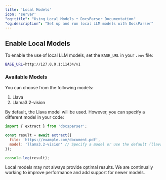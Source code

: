 ```yaml
---
title: 'Local Models'
icon: 'server'
"og:title": "Using Local Models • DocsParser Documentation"
"og:description": "Set up and run local LLM models with DocsParser"
---
```


## Enable Local Models

To enable the use of local LLM models, set the `BASE_URL` in your `.env` file:

```bash example
BASE_URL=http://127.0.0.1:11434/v1
```

### Available Models
You can choose from the following models:

1. Llava
2. Llama3.2-vision

By default, the Llava model will be used. However, you can specify a different model in your code:

```javascript
import { extract } from 'docsparser';

const result = await extract({
  file: 'https://example.com/document.pdf',
  model: 'llama3.2-vision' // Specify a model or use the default (llava)
});

console.log(result);
```
<Warning> Local models may not always provide optimal results. We are continually working to improve performance and add support for newer models. </Warning>

